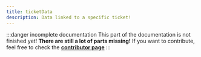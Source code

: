 ```yaml
---
title: ticketData
description: Data linked to a specific ticket!
---
```


:::danger incomplete documentation
This part of the documentation is not finished yet! **There are still a lot of parts missing!**
If you want to contribute, feel free to check the **[contributor page](/contributing)**
:::